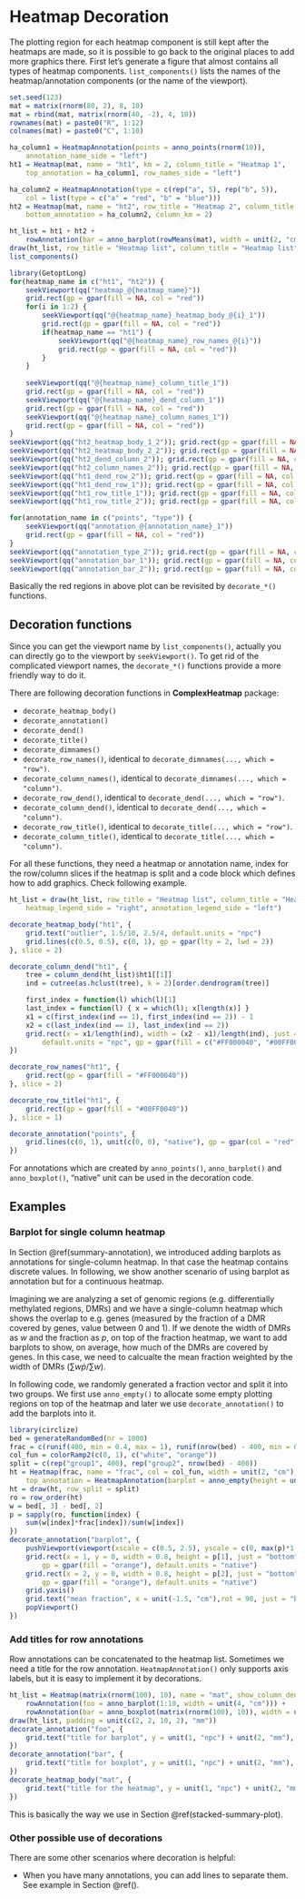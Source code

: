 
# Heatmap Decoration {#heatmap-decoration}

The plotting region for each heatmap component is still kept after the heatmaps are made, so it is
possible to go back to the original places to add more graphics there. First let's generate a figure
that almost contains all types of heatmap components. `list_components()` lists the names of the
heatmap/annotation components (or the name of the viewport).

```r
set.seed(123)
mat = matrix(rnorm(80, 2), 8, 10)
mat = rbind(mat, matrix(rnorm(40, -2), 4, 10))
rownames(mat) = paste0("R", 1:12)
colnames(mat) = paste0("C", 1:10)

ha_column1 = HeatmapAnnotation(points = anno_points(rnorm(10)), 
    annotation_name_side = "left")
ht1 = Heatmap(mat, name = "ht1", km = 2, column_title = "Heatmap 1", 
    top_annotation = ha_column1, row_names_side = "left")

ha_column2 = HeatmapAnnotation(type = c(rep("a", 5), rep("b", 5)),
    col = list(type = c("a" = "red", "b" = "blue")))
ht2 = Heatmap(mat, name = "ht2", row_title = "Heatmap 2", column_title = "Heatmap 2",
    bottom_annotation = ha_column2, column_km = 2)

ht_list = ht1 + ht2 + 
    rowAnnotation(bar = anno_barplot(rowMeans(mat), width = unit(2, "cm")))
draw(ht_list, row_title = "Heatmap list", column_title = "Heatmap list")
list_components()

library(GetoptLong)
for(heatmap_name in c("ht1", "ht2")) {
    seekViewport(qq("heatmap_@{heatmap_name}"))
    grid.rect(gp = gpar(fill = NA, col = "red"))
    for(i in 1:2) {
        seekViewport(qq("@{heatmap_name}_heatmap_body_@{i}_1"))
        grid.rect(gp = gpar(fill = NA, col = "red"))
        if(heatmap_name == "ht1") {
            seekViewport(qq("@{heatmap_name}_row_names_@{i}"))
            grid.rect(gp = gpar(fill = NA, col = "red"))
        }
    }
        
    seekViewport(qq("@{heatmap_name}_column_title_1"))
    grid.rect(gp = gpar(fill = NA, col = "red"))
    seekViewport(qq("@{heatmap_name}_dend_column_1"))
    grid.rect(gp = gpar(fill = NA, col = "red"))
    seekViewport(qq("@{heatmap_name}_column_names_1"))
    grid.rect(gp = gpar(fill = NA, col = "red"))
}
seekViewport(qq("ht2_heatmap_body_1_2")); grid.rect(gp = gpar(fill = NA, col = "red"))
seekViewport(qq("ht2_heatmap_body_2_2")); grid.rect(gp = gpar(fill = NA, col = "red"))
seekViewport(qq("ht2_dend_column_2")); grid.rect(gp = gpar(fill = NA, col = "red"))
seekViewport(qq("ht2_column_names_2")); grid.rect(gp = gpar(fill = NA, col = "red"))
seekViewport(qq("ht1_dend_row_2")); grid.rect(gp = gpar(fill = NA, col = "red"))
seekViewport(qq("ht1_dend_row_1")); grid.rect(gp = gpar(fill = NA, col = "red"))
seekViewport(qq("ht1_row_title_1")); grid.rect(gp = gpar(fill = NA, col = "red"))
seekViewport(qq("ht1_row_title_2")); grid.rect(gp = gpar(fill = NA, col = "red"))

for(annotation_name in c("points", "type")) {
    seekViewport(qq("annotation_@{annotation_name}_1"))
    grid.rect(gp = gpar(fill = NA, col = "red"))
}
seekViewport(qq("annotation_type_2")); grid.rect(gp = gpar(fill = NA, col = "red"))
seekViewport(qq("annotation_bar_1")); grid.rect(gp = gpar(fill = NA, col = "red"))
seekViewport(qq("annotation_bar_2")); grid.rect(gp = gpar(fill = NA, col = "red"))
```

Basically the red regions in above plot can be revisited by `decorate_*()` functions.

## Decoration functions {#decoration-functions}

Since you can get the viewport name by `list_components()`, actually you can directly go to the
viewport by `seekViewport()`. To get rid of the complicated viewport names, the `decorate_*()`
functions provide a more friendly way to do it.

There are following decoration functions in **ComplexHeatmap** package:

- `decorate_heatmap_body()` 
- `decorate_annotation()`
- `decorate_dend()`  
- `decorate_title()`
- `decorate_dimnames()`
- `decorate_row_names()`, identical to `decorate_dimnames(..., which = "row")`.
- `decorate_column_names()`, identical to `decorate_dimnames(..., which = "column")`.
- `decorate_row_dend()`, identical to `decorate_dend(..., which = "row")`.
- `decorate_column_dend()`, identical to `decorate_dend(..., which = "column")`.
- `decorate_row_title()`, identical to `decorate_title(..., which = "row")`.
- `decorate_column_title()`, identical to `decorate_title(..., which = "column")`.

For all these functions, they need a heatmap or annotation name, index for the row/column slices if
the heatmap is split and a code block which defines how to add graphics. Check following example.

```r
ht_list = draw(ht_list, row_title = "Heatmap list", column_title = "Heatmap list", 
    heatmap_legend_side = "right", annotation_legend_side = "left")

decorate_heatmap_body("ht1", {
    grid.text("outlier", 1.5/10, 2.5/4, default.units = "npc")
    grid.lines(c(0.5, 0.5), c(0, 1), gp = gpar(lty = 2, lwd = 2))
}, slice = 2)

decorate_column_dend("ht1", {
    tree = column_dend(ht_list)$ht1[[1]]
    ind = cutree(as.hclust(tree), k = 2)[order.dendrogram(tree)]

    first_index = function(l) which(l)[1]
    last_index = function(l) { x = which(l); x[length(x)] }
    x1 = c(first_index(ind == 1), first_index(ind == 2)) - 1
    x2 = c(last_index(ind == 1), last_index(ind == 2))
    grid.rect(x = x1/length(ind), width = (x2 - x1)/length(ind), just = "left",
        default.units = "npc", gp = gpar(fill = c("#FF000040", "#00FF0040"), col = NA))
})

decorate_row_names("ht1", {
    grid.rect(gp = gpar(fill = "#FF000040"))
}, slice = 2)

decorate_row_title("ht1", {
    grid.rect(gp = gpar(fill = "#00FF0040"))
}, slice = 1)

decorate_annotation("points", {
    grid.lines(c(0, 1), unit(c(0, 0), "native"), gp = gpar(col = "red"))
})
```

For annotations which are created by `anno_points()`, `anno_barplot()` and `anno_boxplot()`,
"native" unit can be used in the decoration code.

## Examples {#decoration-examples}

### Barplot for single column heatmap {#barplot-for-single-column-heatmap}

In Section \@ref(summary-annotation), we introduced adding barplots as annotations for single-column
heatmap. In that case the heatmap contains discrete values. In following, we show another scenario
of using barplot as annotation but for a continuous heatmap.

Imagining we are analyzing a set of genomic regions (e.g. differentially methylated regions, DMRs)
and we have a single-column heatmap which shows the overlap to e.g. genes (measured by the fraction
of a DMR covered by genes, value between 0 and 1). If we denote the width of DMRs as $w$ and the
fraction as $p$, on top of the fraction heatmap, we want to add barplots to show, on
average, how much of the DMRs are covered by genes. In this case, we need to calcualte the mean
fraction weighted by the width of DMRs ($\sum{w \dot p}/\sum{w}$).

In following code, we randomly generated a fraction vector and split it into two groups. We first
use `anno_empty()` to allocate some empty plotting regions on top of the heatmap and later we use
`decorate_annotation()` to add the barplots into it.

```r
library(circlize)
bed = generateRandomBed(nr = 1000)
frac = c(runif(400, min = 0.4, max = 1), runif(nrow(bed) - 400, min = 0.2, max = 0.6))
col_fun = colorRamp2(c(0, 1), c("white", "orange"))
split = c(rep("group1", 400), rep("group2", nrow(bed) - 400))
ht = Heatmap(frac, name = "frac", col = col_fun, width = unit(2, "cm"),
    top_annotation = HeatmapAnnotation(barplot = anno_empty(height = unit(4, "cm"))))
ht = draw(ht, row_split = split)
ro = row_order(ht)
w = bed[, 3] - bed[, 2]
p = sapply(ro, function(index) {
    sum(w[index]*frac[index])/sum(w[index])
})
decorate_annotation("barplot", {
    pushViewport(viewport(xscale = c(0.5, 2.5), yscale = c(0, max(p)*1.1)))
    grid.rect(x = 1, y = 0, width = 0.8, height = p[1], just = "bottom",
        gp = gpar(fill = "orange"), default.units = "native")
    grid.rect(x = 2, y = 0, width = 0.8, height = p[2], just = "bottom",
        gp = gpar(fill = "orange"), default.units = "native")
    grid.yaxis()
    grid.text("mean fraction", x = unit(-1.5, "cm"),rot = 90, just = "bottom")
    popViewport()
})
```

### Add titles for row annotations {#add-titles-for-row-annotations}

Row annotations can be concatenated to the heatmap list. Sometimes we need a title for the row annotation.
`HeatmapAnnotation()` only supports axis labels, but it is easy to implement it by decorations.

```r
ht_list = Heatmap(matrix(rnorm(100), 10), name = "mat", show_column_dend = FALSE) +
    rowAnnotation(foo = anno_barplot(1:10, width = unit(4, "cm"))) +
    rowAnnotation(bar = anno_boxplot(matrix(rnorm(100), 10)), width = unit(4, "cm"))
draw(ht_list, padding = unit(c(2, 2, 10, 2), "mm"))
decorate_annotation("foo", { 
    grid.text("title for barplot", y = unit(1, "npc") + unit(2, "mm"), just = "bottom") 
})
decorate_annotation("bar", { 
    grid.text("title for boxplot", y = unit(1, "npc") + unit(2, "mm"), just = "bottom") 
})
decorate_heatmap_body("mat", {
    grid.text("title for the heatmap", y = unit(1, "npc") + unit(2, "mm"), just = "bottom")  
})
```

This is basically the way we use in Section \@ref(stacked-summary-plot).

### Other possible use of decorations {#other-possible-use-of-decorations}

There are some other scenarios where decoration is helpful:

- When you have many annotations, you can add lines to separate them. See example in Section \@ref().

